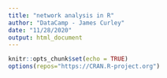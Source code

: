 ---
title: "network analysis in R"
author: "DataCamp - James Curley"
date: "11/28/2020"
output: html_document
---

```{r setup, include=FALSE}
knitr::opts_chunk$set(echo = TRUE)
options(repos="https://CRAN.R-project.org")
```

